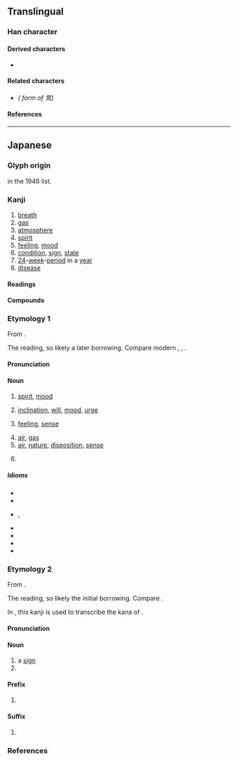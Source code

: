 {{also|氣|气|炁}}
{{character info}}
==Translingual==
{{stroke order|strokes=6|type=jbw}}
{{Han simplified forms|氣|気|气}}

===Han character===
{{Han char|rn=84|rad=气|as=02|sn=6|four=80417|canj=ONK|ids=⿹气㐅}}

====Derived characters====
* {{l|mul|[[𭰑]], [[𪽺]]}}

====Related characters====
* {{l|mul|[[氣]]}} ''({{w|Kyūjitai}} form of 気)''

====References====
{{Han ref|kx=0599.041|dkj=17046|dj=0990.170|hdz=32010.031|uh=6C17}}

----

==Japanese==

===Glyph origin===
{{Han simp|氣|f=米|t=㐅}} in the 1946 {{w|Tōyō kanji}} list.

===Kanji===
{{ja-kanji forms|気|氣}}
{{ja-kanji|grade=1|rs=气02|kyu=氣}}

# [[breath]]
# [[gas]]
# [[atmosphere]]
# [[spirit]]
# [[feeling]], [[mood]]
# [[condition]], [[sign]], [[state]]
# [[24]]-[[week]]-[[period]] in a [[year]]
# [[disease]]

====Readings====
{{ja-readings
|goon=け
|kanon=き
|kun=いき-
}}

====Compounds====
{{der3
|ja|{{ja-r|電%気|でん%き}}
|{{ja-r|土%気|ど%き}}
|{{ja-r|怒%気|ど%き}}
|{{ja-r|元%気|げん%き}}
|{{ja-r|本%気|ほん%き}}
|{{ja-r|意%気|い%き}}
|{{ja-r|陰%気|いん%き}}
|{{ja-r|邪%気|じゃ%き}}
|{{ja-r|蒸%気|じょう%き|steam}}
|{{ja-r|火%気|か%き}}
|{{ja-r|風%気|かざ%け}}
|{{ja-r|気%化|き%か}}
|{{ja-r|鬼%気|き%き}}
|{{ja-r|気%味|き%み}}, {{ja-r|気%味|-ぎ%み}}
|{{ja-r|気%力|き%りょく}}
|{{ja-r|気%相|き%そう|[[gaseous phase]]}}
|{{ja-r|気%息|き%そく}}
|{{ja-r|気%体|き%たい}}
|{{ja-r|空%気|くう%き}}
|{{ja-r|熱%気|ねっ%き}}
|{{ja-r|眠%気|ねむ%け}}
|{{ja-r|冷%気|れい%き}}
|{{ja-r|霊%気|れい%き}}
|{{ja-r|殺%気|さっ%き}}
|{{ja-r|生%気|せい%き}}
|{{ja-r|心%気|しん%き}}
|{{ja-r|神%気|しん%き}}
|{{ja-r|沼%気|しょう%き}}
|{{ja-r|水%気|すい%き}}
|{{ja-r|帯%気%音|たい%き%おん}}
|{{ja-r|天%気|てん%き}}
|{{ja-r|悪%気|わる%ぎ}}
|{{ja-r|妖%気|よう%き}}
|{{ja-r|陽%気|よう%き}}
|{{ja-r|勇%気|ゆう%き}}
|{{ja-r|気%配|け%はい}}
}}

===Etymology 1===
{{wp|lang=ja}}
{{ja-kanjitab|き|yomi=kanon}}

From {{der|ja|ltc|sort=き|-}} {{ltc-l|氣|id=1}}.

The ''{{ll|ja|漢音|kan'on}}'' reading, so likely a later borrowing. Compare modern {{cog|cmn|氣|tr=qi}}, {{cog|mnp|氣|tr=ki̿}}, {{cog|nan|氣|tr=khì}}.

====Pronunciation====
{{ja-pron|き|acc=0|acc_ref=DJR,NHK}}

====Noun====
{{ja-noun|kyu=氣|き}}

# [[spirit]], [[mood]]
#: {{ja-usex|遊ぶ'''気'''満%々|あそぶ '''き''' まん%まん|brimming with '''desire''' to go and play}}
# [[inclination]], [[will]], [[mood]], [[urge]]
#: {{ja-usex|[[気が向く|'''気'''が向い]]たら連%絡してね。|'''き''' が むいたら れん%らく して ね。|Feel free to contact me if you feel like it (''lit.'' if your '''mood''' faces towards it).}}
#: {{ja-usex|なんとなく[[やる気|やる'''気''']]が出ない。|なん-と-なく やる '''き''' が でない。|I just somehow don't feel like doing it. (''lit.'' My '''urge''' to do it just isn't coming out.)}}
# [[feeling]], [[sense]]
#: {{ja-usex|なんか変な'''気'''がするんだよね。|なんか へん な '''き''' が する ん だ よ ね。|Something feels kind of off, doesn't it?}}
# [[air]], [[gas]]
# [[air]], [[nature]], [[disposition]], [[sense]]
#: {{ja-usex|大人%気ない人|おとな%げ ない ひと|childish person (''lit.'' person without an adult '''air''')}}
# {{rfdef|ja}}

=====Idioms=====
{{der-top|Idioms}}
* {{ja-r|気がする|き が する}}
* {{ja-r|気を付けて|き を つけて}}
* {{ja-r|気に食わない|き に くわない|rom=-}}, {{ja-r|気にくわない|き に くわない}}
* {{ja-r|気がある|き が ある}}
* {{ja-r|気になる|き に なる}}
* {{ja-r|気に入る|き に いる}}
* {{ja-r|気が向く|き が むく}}
{{der-bottom}}

===Etymology 2===
{{ja-kanjitab|け|yomi=goon}}

From {{der|ja|ltc|sort=き|-}} {{ltc-l|氣|id=1}}.

The ''{{ll|ja|呉音|goon}}'' reading, so likely the initial borrowing. Compare {{cog|cdo|氣|tr=ké}}.

In {{w|Old Japanese}}, this kanji is used to transcribe the {{m|ja|借音|tr=shakuon}} kana of {{IPAfont|⟨ke<sub>2</sub>⟩}}.

====Pronunciation====
{{ja-pron|け|acc=1|acc_ref=DJR,NHK|acc2=0|acc2_ref=DJR,NHK}}

====Noun====
{{ja-noun|kyu=氣|け}}

# a [[sign]]
# {{rfdef|ja|sort=け}}

====Prefix====
{{ja-pos|prefix|kyu=氣|け}}

# {{rfdef|ja|sort=け}}

====Suffix====
{{ja-pos|suffix|kyu=氣|け}}

# {{rfdef|ja|sort=け}}

===References===
<references/>